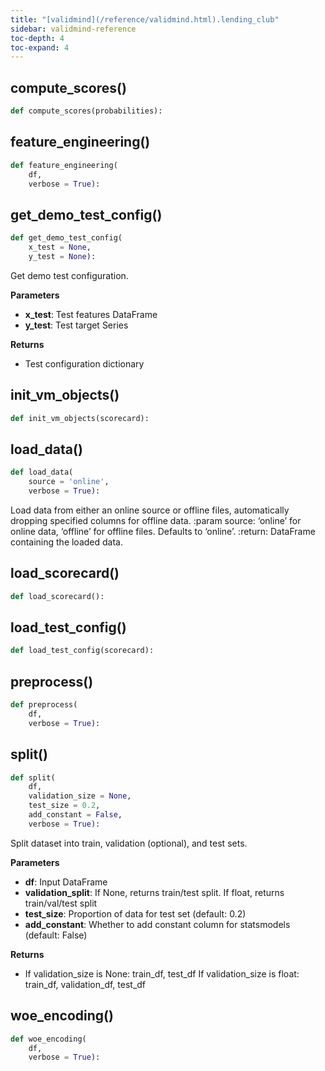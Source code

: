 ```yaml
---
title: "[validmind](/reference/validmind.html).lending_club"
sidebar: validmind-reference
toc-depth: 4
toc-expand: 4
---
```


## compute_scores[()]{.muted}

<!-- function.qmd.jinja2 - function signature -->

```python
def compute_scores(probabilities):
```

## feature_engineering[()]{.muted}

<!-- function.qmd.jinja2 - function signature -->

```python
def feature_engineering(
    df,
    verbose = True):
```

## get_demo_test_config[()]{.muted}

<!-- function.qmd.jinja2 - function signature -->

```python
def get_demo_test_config(
    x_test = None,
    y_test = None):
```

Get demo test configuration.

**Parameters**

- **x_test**: Test features DataFrame
- **y_test**: Test target Series

**Returns**

- Test configuration dictionary

## init_vm_objects[()]{.muted}

<!-- function.qmd.jinja2 - function signature -->

```python
def init_vm_objects(scorecard):
```

## load_data[()]{.muted}

<!-- function.qmd.jinja2 - function signature -->

```python
def load_data(
    source = 'online',
    verbose = True):
```

Load data from either an online source or offline files, automatically dropping specified columns for offline data. :param source: 'online' for online data, 'offline' for offline files. Defaults to 'online'. :return: DataFrame containing the loaded data.

## load_scorecard[()]{.muted}

<!-- function.qmd.jinja2 - function signature -->

```python
def load_scorecard():
```

## load_test_config[()]{.muted}

<!-- function.qmd.jinja2 - function signature -->

```python
def load_test_config(scorecard):
```

## preprocess[()]{.muted}

<!-- function.qmd.jinja2 - function signature -->

```python
def preprocess(
    df,
    verbose = True):
```

## split[()]{.muted}

<!-- function.qmd.jinja2 - function signature -->

```python
def split(
    df,
    validation_size = None,
    test_size = 0.2,
    add_constant = False,
    verbose = True):
```

Split dataset into train, validation (optional), and test sets.

**Parameters**

- **df**: Input DataFrame
- **validation_split**: If None, returns train/test split. If float, returns train/val/test split
- **test_size**: Proportion of data for test set (default: 0.2)
- **add_constant**: Whether to add constant column for statsmodels (default: False)

**Returns**

- If validation_size is None: train_df, test_df If validation_size is float: train_df, validation_df, test_df

## woe_encoding[()]{.muted}

<!-- function.qmd.jinja2 - function signature -->

```python
def woe_encoding(
    df,
    verbose = True):
```
